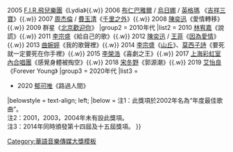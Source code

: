 {{Navbox with columns
|name = 華語音樂傳媒大獎年度國語歌曲
|title = [[南方音乐盛典|華語音樂傳媒大獎]]年度國語歌曲
|state = autocollapse
|titlestyle = background: #E68AB8;
|groupstyle = background: #E68AB8;
|bodyclass = hlist

|group1 = 2000年代
|list1 ={{nowrap begin}}
2002 [[黃舒駿]]《改變1995》{{.w}}
2005 [[F.I.R.飛兒樂團]]《Lydia》{{.w}}
2006 [[布仁巴雅爾]] / [[烏日娜]] / [[英格瑪]] 《[[吉祥三宝|吉祥三寶]]》{{.w}}
2007 [[周杰倫]] / [[費玉清]]《[[千里之外]]》{{.w}}
2008 [[陳奕迅]]《愛情轉移》{{.w}}
2009 群星《[[北京歡迎你]]》
{{nowrap end}}
|group2 = 2010年代
|list2 ={{nowrap begin}}
2010 [[林宥嘉]]《說謊》{{.w}}
2011 [[李宗盛]]《給自己的歌》{{.w}}
2012 [[陳奕迅]] / [[王菲]]《[[因為愛情 (歌曲)|因為愛情]]》{{.w}}
2013 [[曲婉婷]]《我的歌聲裡》{{.w}}
2014 [[李宗盛]]《[[山丘 (李宗盛歌曲)|山丘]]》、[[莫西子詩]]《要死就一定要死在你手裡》{{.w}}
2015 [[李榮浩]]《喜劇之王》{{.w}}
2017 [[上海彩虹室內合唱團]]《感覺身體被掏空》{{.w}}
2018 [[宋冬野]]《郭源潮》{{.w}}
2019 [[艾怡良]]《Forever Young》
{{nowrap end}}
|group3 = 2020年代
|list3 ={{nowrap begin}}
* 2020 [[郁可唯]]《路過人間》
{{nowrap end}}
|belowstyle = text-align; left; 
|below = 注1：此獎項於2002年名為“年度最佳歌曲”。<br />注2：2001，2003，2004年未有設此獎項。<br />注3：2014年同時頒發第十四屆及十五屆獎項。
}}<noinclude>

[[Category:華語音樂傳媒大獎模板]]
</noinclude>